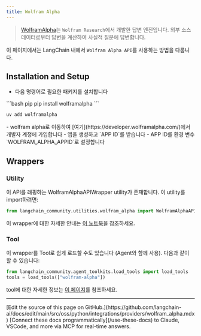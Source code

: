 ```yaml
---
title: Wolfram Alpha
---
```


>[WolframAlpha](https://en.wikipedia.org/wiki/WolframAlpha)는 `Wolfram Research`에서 개발한 답변 엔진입니다.
> 외부 소스 데이터로부터 답변을 계산하여 사실적 질문에 답변합니다.

이 페이지에서는 LangChain 내에서 `Wolfram Alpha API`를 사용하는 방법을 다룹니다.

## Installation and Setup
- 다음 명령어로 필요한 패키지를 설치합니다
<CodeGroup>
```bash pip
pip install wolframalpha
```

```bash uv
uv add wolframalpha
```
</CodeGroup>
- wolfram alpha로 이동하여 [여기](https://developer.wolframalpha.com/)에서 개발자 계정에 가입합니다
- 앱을 생성하고 `APP ID`를 받습니다
- APP ID를 환경 변수 `WOLFRAM_ALPHA_APPID`로 설정합니다


## Wrappers

### Utility

이 API를 래핑하는 WolframAlphaAPIWrapper utility가 존재합니다. 이 utility를 import하려면:

```python
from langchain_community.utilities.wolfram_alpha import WolframAlphaAPIWrapper
```

이 wrapper에 대한 자세한 안내는 [이 노트북](/oss/python/integrations/tools/wolfram_alpha)을 참조하세요.

### Tool

이 wrapper를 Tool로 쉽게 로드할 수도 있습니다 (Agent와 함께 사용).
다음과 같이 할 수 있습니다:
```python
from langchain_community.agent_toolkits.load_tools import load_tools
tools = load_tools(["wolfram-alpha"])
```

tool에 대한 자세한 정보는 [이 페이지](/oss/python/integrations/tools)를 참조하세요.

---

<Callout icon="pen-to-square" iconType="regular">
    [Edit the source of this page on GitHub.](https://github.com/langchain-ai/docs/edit/main/src/oss/python/integrations/providers/wolfram_alpha.mdx)
</Callout>
<Tip icon="terminal" iconType="regular">
    [Connect these docs programmatically](/use-these-docs) to Claude, VSCode, and more via MCP for    real-time answers.
</Tip>
